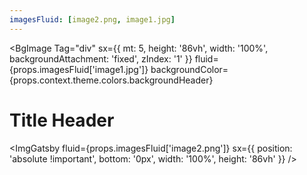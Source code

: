 ```yaml
---
imagesFluid: [image2.png, image1.jpg]
---
```


<BgImage
  Tag="div"
  sx={{
    mt: 5,
    height: '86vh',
    width: '100%',
    backgroundAttachment: 'fixed',
    zIndex: '1'
  }}
  fluid={props.imagesFluid['image1.jpg']}
  backgroundColor={props.context.theme.colors.backgroundHeader}
>
  <Div sx={{p: 4}} >
    <h1 >Title Header</h1>
  </Div>
  
  <ImgGatsby
    fluid={props.imagesFluid['image2.png']}
    sx={{
      position: 'absolute !important',
      bottom: '0px',
      width: '100%',
      height: '86vh'
    }}
  />
</BgImage>
